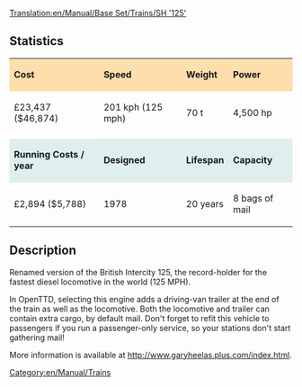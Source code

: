 [[Translation:en/Manual/Base Set/Trains/SH '125']]
==Statistics==

{| cellspacing="3" align="center"

|style="background:#ffdead;"| '''Cost'''
|style="background:#ffdead;"| '''Speed'''
|style="background:#ffdead;"| '''Weight'''
|style="background:#ffdead;"| '''Power'''
|-
| £23,437 ($46,874)
| 201 kph (125 mph)
| 70 t
| 4,500 hp
|-
|style="background:white;"colspan='4'| 
|-
|style="background:#dfefef;"|'''Running Costs / year'''
|style="background:#dfefef;"|'''Designed'''
|style="background:#dfefef;"|'''Lifespan'''
|style="background:#dfefef;"|'''Capacity'''
|-
| £2,894 ($5,788)
| 1978
| 20 years
| 8 bags of mail
|}

==Description==

Renamed version of the British Intercity 125, the record-holder for the fastest diesel locomotive in the world (125 MPH).

In OpenTTD, selecting this engine adds a driving-van trailer at the end of the train as well as the locomotive. Both the locomotive and trailer can contain extra cargo, by default mail. Don't forget to refit this vehicle to passengers if you run a passenger-only service, so your stations don't start gathering mail!

More information is available at http://www.garyheelas.plus.com/index.html.

[[Category:en/Manual/Trains]]